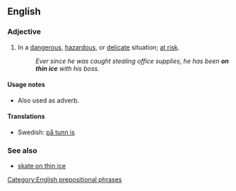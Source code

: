 ==English==

===Adjective===
{{infl|en|adjective|head=[[on]] [[thin]] [[ice]]}}

# {{idiom}} In a [[dangerous]], [[hazardous]], or [[delicate]] situation; [[at risk]].
#:''Ever since he was caught stealing office supplies, he has been '''on thin ice''' with his boss.''

====Usage notes====
* Also used as adverb.

====Translations====
{{trans-top|at risk}}
{{trans-mid}}
*Swedish: [[på tunn is]]
{{trans-bottom}}
===See also===
*[[skate on thin ice]]

[[Category:English prepositional phrases]]